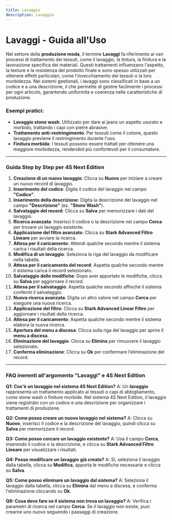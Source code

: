 ```yaml
---
title: Lavaggio
description: Lavaggio
---
```


# Lavaggi - Guida all'Uso

Nel settore della **produzione moda**, il termine **Lavaggi** fa riferimento ai vari processi di trattamento dei tessuti, come il lavaggio, la tintura, la finitura e la lavorazione specifica dei materiali. Questi trattamenti influenzano l'aspetto, la texture e la resistenza del prodotto finale e sono spesso utilizzati per ottenere effetti particolari, come l'invecchiamento dei tessuti o la loro morbidezza. Nei sistemi gestionali, i lavaggi sono classificati in base a un codice e a una descrizione, il che permette di gestire facilmente i processi per ogni articolo, garantendo uniformità e coerenza nelle caratteristiche di produzione.

### Esempi pratici:

* **Lavaggio stone wash**: Utilizzato per dare ai jeans un aspetto usurato e morbido, trattando i capi con pietre abrasive.
* **Trattamento anti-restringimento**: Per tessuti come il cotone, questo lavaggio previene il restringimento durante l'uso.
* **Finitura morbida**: I tessuti possono essere trattati per ottenere una maggiore morbidezza, rendendoli più confortevoli per il consumatore.

***

### Guida Step by Step per **4S Next Edition**

1. **Creazione di un nuovo lavaggio**: Clicca su **Nuovo** per iniziare a creare un nuovo record di lavaggio.
2. **Inserimento del codice**: Digita il codice del lavaggio nel campo **"Codice"**.
3. **Inserimento della descrizione**: Digita la descrizione del lavaggio nel campo **"Descrizione"** (es. **"Stone Wash"**).
4. **Salvataggio del record**: Clicca su **Salva** per memorizzare i dati del lavaggio.
5. **Ricerca avanzata**: Inserisci il codice o la descrizione nel campo **Cerca** per trovare un lavaggio esistente.
6. **Applicazione del filtro avanzato**: Clicca su **Stark Advanced Filtro Lineare** per avviare la ricerca.
7. **Attesa per il caricamento**: Attendi qualche secondo mentre il sistema carica i risultati della ricerca.
8. **Modifica di un lavaggio**: Seleziona la riga del lavaggio da modificare nella tabella.
9. **Attesa per il caricamento del record**: Aspetta qualche secondo mentre il sistema carica il record selezionato.
10. **Salvataggio delle modifiche**: Dopo aver apportato le modifiche, clicca su **Salva** per aggiornare il record.
11. **Attesa per il salvataggio**: Aspetta qualche secondo affinché il sistema confermi il salvataggio.
12. **Nuova ricerca avanzata**: Digita un altro valore nel campo **Cerca** per eseguire una nuova ricerca.
13. **Applicazione del filtro**: Clicca su **Stark Advanced Linear Filtro** per aggiornare i risultati della ricerca.
14. **Attesa per il caricamento**: Aspetta qualche secondo mentre il sistema elabora la nuova ricerca.
15. **Apertura del menu a discesa**: Clicca sulla riga del lavaggio per aprire il **menu a discesa**.
16. **Eliminazione del lavaggio**: Clicca su **Elimina** per rimuovere il lavaggio selezionato.
17. **Conferma eliminazione**: Clicca su **Ok** per confermare l’eliminazione del record.

***

### FAQ inerenti all'argomento "**Lavaggi"** e 4S Next Edition

**Q1: Cos'è un lavaggio nel sistema 4S Next Edition?**
A: Un **lavaggio** rappresenta un trattamento applicato ai tessuti o capi di abbigliamento, come stone wash o finiture morbide. Nel sistema 4S Next Edition, il lavaggio viene registrato con un codice e una descrizione per organizzare i trattamenti di produzione.

**Q2: Come posso creare un nuovo lavaggio nel sistema?**
A: Clicca su **Nuovo**, inserisci il codice e la descrizione del lavaggio, quindi clicca su **Salva** per memorizzare il record.

**Q3: Come posso cercare un lavaggio esistente?**
A: Usa il campo **Cerca**, inserendo il codice o la descrizione, e clicca su **Stark Advanced Filtro Lineare** per visualizzare i risultati.

**Q4: Posso modificare un lavaggio già creato?**
A: Sì, seleziona il lavaggio dalla tabella, clicca su **Modifica**, apporta le modifiche necessarie e clicca su **Salva**.

**Q5: Come posso eliminare un lavaggio dal sistema?**
A: Seleziona il lavaggio dalla tabella, clicca su **Elimina** dal menu a discesa, e conferma l'eliminazione cliccando su **Ok**.

**Q6: Cosa devo fare se il sistema non trova un lavaggio?**
A: Verifica i parametri di ricerca nel campo **Cerca**. Se il lavaggio non esiste, puoi crearne uno nuovo seguendo i passaggi di creazione.